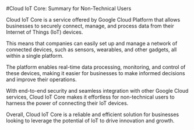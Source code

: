 

#Cloud IoT Core: Summary for Non-Technical Users

Cloud IoT Core is a service offered by Google Cloud Platform that allows businesses to securely connect, manage, and process data from their Internet of Things (IoT) devices. 

This means that companies can easily set up and manage a network of connected devices, such as sensors, wearables, and other gadgets, all within a single platform. 

The platform enables real-time data processing, monitoring, and control of these devices, making it easier for businesses to make informed decisions and improve their operations. 

With end-to-end security and seamless integration with other Google Cloud services, Cloud IoT Core makes it effortless for non-technical users to harness the power of connecting their IoT devices. 

Overall, Cloud IoT Core is a reliable and efficient solution for businesses looking to leverage the potential of IoT to drive innovation and growth.